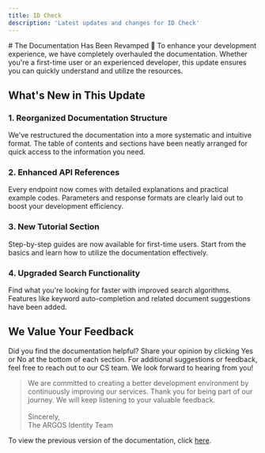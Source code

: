 ```yaml
---
title: ID Check
description: 'Latest updates and changes for ID Check'
---
```


<Update label="2024-12-16" description="v1.0.0">
# The Documentation Has Been Revamped 🚀
To enhance your development experience, we have completely overhauled the documentation. Whether you're a first-time user or an experienced developer, this update ensures you can quickly understand and utilize the resources.

## What's New in This Update
### 1. Reorganized Documentation Structure
We've restructured the documentation into a more systematic and intuitive format. 
The table of contents and sections have been neatly arranged for quick access to the information you need.

### 2. Enhanced API References
Every endpoint now comes with detailed explanations and practical example codes. 
Parameters and response formats are clearly laid out to boost your development efficiency.

### 3. New Tutorial Section
Step-by-step guides are now available for first-time users. 
Start from the basics and learn how to utilize the documentation effectively.

### 4. Upgraded Search Functionality
Find what you're looking for faster with improved search algorithms. 
Features like keyword auto-completion and related document suggestions have been added.

## We Value Your Feedback
Did you find the documentation helpful? Share your opinion by clicking Yes or No at the bottom of each section.
For additional suggestions or feedback, feel free to reach out to our CS team. We look forward to hearing from you!

> We are committed to creating a better development environment by continuously improving our services.
> Thank you for being part of our journey. We will keep listening to your valuable feedback. <br/><br/>
> Sincerely,<br/>
> The ARGOS Identity Team

To view the previous version of the documentation, click [here](https://argos-kyc.gitbook.io/client-guide-1/en).

</Update>
